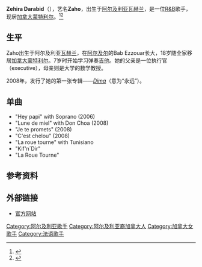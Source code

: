 {{Infobox musical artist  
| Name                = Zaho 
| Img                 = Zaho-concert.jpg
| Img_capt            = Zaho
| Background          = 女歌手
| Birth_name          = Zehira Darabid 
| Alias               = 
| Born                = {{birth date and age|mf=yes|1980|5|10}}<br />[[阿尔及利亚|阿尔及利亚]][[瓦赫兰|瓦赫兰]]
| Spouse              =  
| residence           = [[加拿大|加拿大]][[蒙特利尔|蒙特利尔]]
| Instrument          =   
| Genre               = [[R&B|R&B]]
| Occupation          = [[歌手|歌手]]
| Years_active        = 2005年至今
| Label               = [[Sony_BMG|Sony BMG]], [[Epic_Records|Epic]]
| Associated_acts     = 
| URL                 = {{URL|zahomusic.com}} 
}}
'''Zehira Darabid'''（{{bd|1980年|5月10日|}}），艺名'''Zaho'''，出生于[[阿尔及利亚|阿尔及利亚]][[瓦赫兰|瓦赫兰]]，是一位[[R&B|R&B]]歌手，现居[[加拿大|加拿大]][[蒙特利尔|蒙特利尔]]。<ref>{{cite web |url=http://www.music-story.com/zaho/biographie |title=存档副本 |accessdate=2008-10-01 |deadurl=yes |archiveurl=https://web.archive.org/web/20081201124106/http://www.music-story.com/zaho/biographie |archivedate=2008-12-01 }}</ref><ref>{{cite web |url=http://vibe2lyon.com/actu_zaho/index.html |title=存档副本 |accessdate=2008-10-01 |deadurl=yes |archiveurl=https://web.archive.org/web/20081202092438/http://vibe2lyon.com/actu_zaho/index.html |archivedate=2008-12-02 }}</ref>

==生平==
Zaho出生于阿尔及利亚[[瓦赫兰|瓦赫兰]]，在[[阿尔及尔|阿尔及尔]]的Bab Ezzouar长大，18岁随全家移居[[加拿大|加拿大]][[蒙特利尔|蒙特利尔]]。7岁时开始学习弹奏[[吉他|吉他]]。她的父亲是一位执行官（executive），母亲则是大学的数学教授。

2008年，发行了她的第一张专辑——''[[Dima_(专辑)|Dima]]''（意为“永远”）。

==单曲==
* "Hey papi" with Soprano (2006)
* "Lune de miel" with Don Choa (2008)
* "Je te promets" (2008)
* "C'est chelou" (2008)
* "La roue tourne" with Tunisiano
* "Kif'n´Dir"
* "La Roue Tourne"

==参考资料==
{{Reflist}}

==外部链接==
*[http://www.zahomusic.com/ 官方网站] {{Wayback|url=http://www.zahomusic.com/ |date=20080221144504 }}

{{normdaten}}
{{DEFAULTSORT:Zaho}}
[[Category:阿尔及利亚歌手|Category:阿尔及利亚歌手]]
[[Category:阿尔及利亚裔加拿大人|Category:阿尔及利亚裔加拿大人]]
[[Category:加拿大女歌手|Category:加拿大女歌手]]
[[Category:法语歌手|Category:法语歌手]]